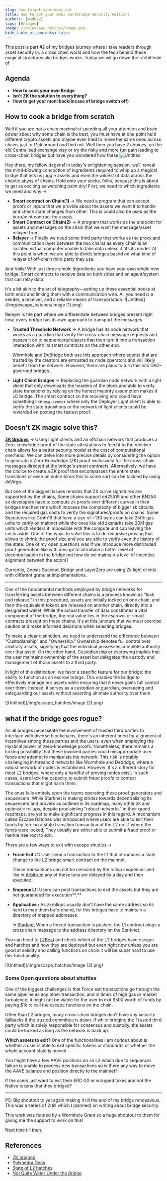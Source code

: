 ```yaml
---
slug: how-to-get-your-moni-out
title: How to get your moni out(Bridge Security edition)
authors: [madhav]
tags: [Bridges]
image: /img/escape_hatches/image.png
hide_table_of_contents: false
---
```


This post is part #2 of my bridges journey where I take readers through asset security in. a cross chain world and how the tech behind these magical structures aka bridges works. Today we wil go down the rabbit hole of
<!--truncate-->

## Agenda
- **How to cook your own Bridge**
- **Isn't ZK the solution to everything?**
- **How to get your moni back(incase of bridge switch off)**

## How to cook a bridge from scratch
Well if you are not a chain maximalist spending all your attention and brain power about why some chain is the best, you must have at one point held different crypto assets and maybe even tried to move the same ones across chains just to f*ck around and find out. Well then you have 2 choices, go the old Centralised exchange way or try the risky and more fun path leading to cross-chain bridges but have you wondered how these
![Untitled](/img/escape_hatches/image.png)

Hey there, my fellow degens! In today's enlightening session, we'll reveal the mind-blowing concoction of ingredients required to whip up a magical bridge that lets us juggle assets and even the wildest of data across the chaotic abyss of chains. Hold onto your socks, folks, because this is about to get as exciting as watching paint dry!
First, we need to which ingredients we need and why ->

- **Smart contract on Chain(1)** -> We need a program that can accept proofs or inputs that we provide about the assets we want it to handle and check state changes from other. This is could also be used as the burn/mint contract for assets.
- **Smart Contract on Chain(2)** -> A program that works as the endpoint for assets and messages on the chain that we want the message/asset relayed from.
- **Relayer** -> Finally we need some third party that works as the proxy and communication layer between the two chains as every chain is an isolated virtual computer unable to take data unless it fits its model. At this point is when we are able to divide bridges based on what kind of relayer of off-chain third party they use.

And Voila! With just three simple Ingredients you have your own whole new bridge. Smart contracts to receive data on both sides and an agent/system that can relay data.

It's a bit akin to the art of telegraphy—setting up those essential hooks at both ends and linking them with a communication wire. All you need is a sender, a receiver, and a reliable means of transportation.
![Untitled](/img/escape_hatches/image (1).png)

Relayer is the part where we differentiate between bridges present right now, every bridge has its own approach to transport the messages.

- **Trusted Threshold Network** -> A bridge has its node network that works as a guardian that verify the cross-chain message requests and passes it on to sequencers/relayers that then turn it into a transaction interaction with its smart contracts on the other end.
    
    Wormhole and DeBridge both use this approach where agents that are trusted by the creators are entrusted as node operators and will likely benefit from the network. However, there are plans to turn this into DAO-governed bridges.
    
- **Light Client Bridges** -> Replacing the guardian node network with a light client that only downloads the headers of the block and able to verify state transitions by relying on the honest majority assumption makes it LC bridge. The smart contract on the receiving end could have something like ``msg.sender`` where only the Deployer Light client is able to verify the state transitions or the network of light clients could be rewarded on posting the fastest proof.

## Doesn't ZK magic solve this?

**[ZK Bridges](https://rdi.berkeley.edu/zkp/uploads/paper.pdf)** -> Using Light clients and an offchain network that produces a Zero-knowledge proof of the state attestations to feed it to the receiver chain allows for a better security model at the cost of computational overhead. We can delve into more precise details by considering the option to generate a Zero-Knowledge (ZK) proof exclusively for the cross-chain messages directed at the bridge's smart contracts. Alternatively, we have the choice to create a ZK proof that encompasses the entire state transitions or even an entire block this to some sort can be tackled by using deVirgo.

But one of the biggest issues remains that ZK curve signatures are supported by the chains, Some chains support ed25519 and other BN254 so developers have to compute zk proofs over different curves in their bridges mechanisms which imposes the complexity of bigger zk circuits, and the required gas costs to verify the signatures/proofs on chains. Some Signatures like Groth16 that have a size of ~130 bytes can take 250k gas units to verify on mainnet while the ones like old zksnarks take 20M gas units which renders it impossible with the compute unit cap leaving the costs aside. One of the ways to solve this is to do recursive proving that allows to shrink the proof size and you are able to verify even the history of the state. 
One of my open questions was If we introduce more distributed proof generation like with devirgo to introduce a better level of decentralisation in the bridge but how do we maintain a level of incentive alignment between the actors? 

Currently, Gnosis Succinct Bridge and LayerZero are using Zk light clients with different granular implementations.

---

One of the fundamental methods employed by bridge networks for transferring assets between different chains is a process known as "lock and release." In this procedure, assets are initially locked on one chain, and then the equivalent tokens are released on another chain, directly into a designated wallet.
While the actual transfer of data constitutes a vital component of the bridge, the real value lies in the escrows or smart contracts present on these chains. It's at this juncture that we must exercise caution and make informed decisions when selecting bridges.

To make a clear distinction, we need to understand the difference between "Custodianship" and "Ownership." Ownership denotes full control over arbitrary assets, signifying that the individual possesses complete authority over that asset. On the other hand, Custodianship or escrowing implies that the user maintains ownership of the asset but delegates the custody and management of those assets to a third party.

In light of this distinction, we favor a specific feature for our bridge: the ability to function as an escrow bridge. This enables the bridge to effectively manage our assets while ensuring that it never gains full control over them. Instead, it serves as a custodian or guardian, overseeing and safeguarding our assets without asserting ultimate authority over them.

![Untitled](/img/escape_hatches/image (2).png)

## **what if the bridge goes rogue?**

As all bridges necessitate the involvement of trusted third parties to interface with diverse blockchains, there's an inherent need for alignment of incentives among these parties and the users, even when employing the mystical power of zero-knowledge proofs. Nonetheless, there remains a lurking possibility that these involved parties could misappropriate user funds and attempt to manipulate the network. This risk is notably challenging in threshold networks like Wormhole and Debridge, where a robust network of nodes is established. However, it's a different story for most L2 bridges, where only a handful of proving nodes exist. In such cases, users lack the capacity to submit fraud proofs to contest transactions that might harm them.

The onus falls entirely upon the teams operating these proof generators and sequencers. While Starknet is making strides towards decentralizing its sequencers and provers as outlined in its roadmap, many other zk and optimistic rollups, despite proclaiming "robust networks" in their grand roadmaps, are yet to make significant progress in this regard. A mechanism called Escape Hatches was introduced where users are able to exit their funds by forcing a state transition transaction of the L2 on L1 where the funds were locked, They usually are either able to submit a fraud proof or merkle tree root to exit.

There are a few ways to exit with escape shuttles →

- **Force Exit L1:** User send a transaction to the L1 that introduces a state change to the L2 bridge smart contract on the mainnet.
    
    These transactions can not be censored by the rollup sequencer and like in [Arbitrum](https://docs.arbitrum.io/inside-arbitrum-nitro#inboxes-fast-and-slow) any of these txns are delayed by a day and then executed.
    
- **Enqueue L1:** Users can post transactions to exit the assets but they are not guaranteed for execution**.**
- **Applicative :** As zkrollups usually don’t have the same address so its hard to map them beforehand, for this bridges have to maintain a directory of mapped addresses.
    
    In [Starknet](https://community.starknet.io/t/starknet-escape-hatch-research/1108) When a forced transaction is pushed, the L1 contract pings a cross chain message to the address directory on the Starknet.
    

You can head to [L2Beat](https://l2beat.com/) and check which of the L2 bridges have escape and hatches and how they are deployed but even right now unless you are good at solidity and calling functions on chain it will be super hard to use this functionality.

![Untitled](/img/escape_hatches/image (3).png)

### **Some Open questions about shuttles**

One of the biggest challenges is that Force exit transactions go through the same pipeline as any other transaction, and in times of high gas or market turbulence, it might not be viable for the user to exit $500 worth of funds by paying $1k to call the escape functions on the chain.

Other than L2 bridges, many cross-chain bridges don’t have any security fallbacks if the trusted committee is down. If while bridging the Trusted third party which is solely responsible for consensus and custody, the assets could be locked as long as the network is back up.

**Which assets to exit?** One of the functionalities I am curious about is whether a user is able to exit specific tokens or standards or whether the whole account state is moved.

You might have a few AAVE positions on an L2 which due to sequencer failure is unable to process new transactions so is there any way to move the AAVE balance and position directly to the mainnet?

If the users just want to exit their ERC-20 or wrapped tokes and not the Native tokens that they bridged?

---
PS: Big shoutout to yet again making it till the end of my bridge rendezvous, This was a series of 2(till which I planned) on writing about bridge security.

This work was funded by a Wormhole Grant so a huge shoutout to them for giving me the support to work on this!

Next time till then.

## References

- [ZK bridges](https://rdi.berkeley.edu/zkp/uploads/paper.pdf)
- [Polyhedra Docs](https://docs.zkbridge.com/zkbridge-trustless-cross-chain-bridges-made-practical/proof-systems-of-zkbridge)
- [State of L2 hatches](https://dicg-workshop.github.io/2022/papers/gorzny.pdf)
- [Not Quite Water Under the Bridge](https://arxiv.org/pdf/2210.16209.pdf)
